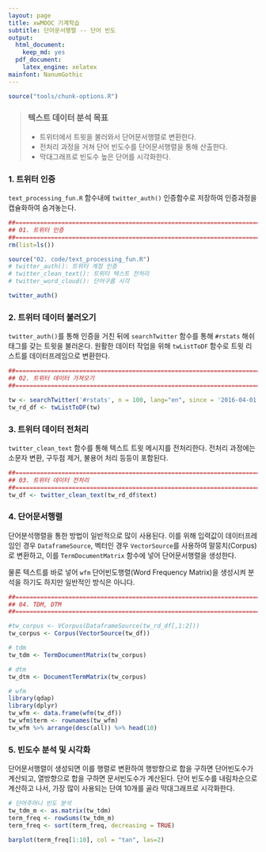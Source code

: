 ```yaml
---
layout: page
title: xwMOOC 기계학습
subtitle: 단어문서행렬 -- 단어 빈도
output:
  html_document: 
    keep_md: yes
  pdf_document:
    latex_engine: xelatex
mainfont: NanumGothic
---
```

 
``` r
source("tools/chunk-options.R")
```

> ### 텍스트 데이터 분석 목표 {.getready}
>
> * 트위터에서 트윗을 불러와서 단어문서행렬로 변환한다.
> * 전처리 과정을 거쳐 단어 빈도수를 단어문서행렬을 통해 산출한다.
> * 막대그래프로 빈도수 높은 단어를 시각화한다.

### 1. 트위터 인증 

`text_processing_fun.R` 함수내에 `twitter_auth()` 인증함수로 저장하여 인증과정을 캡슐화하여 숨겨놓는다.

```r
##======================================================================================================
## 01. 트위터 인증
##======================================================================================================
rm(list=ls())

source("02. code/text_processing_fun.R")
# twitter_auth(): 트위터 계정 인증
# twitter_clean_text(): 트위터 텍스트 전처리 
# twitter_word_cloud(): 단어구름 시각

twitter_auth()
```

### 2. 트위터 데이터 불러오기

`twitter_auth()`를 통해 인증을 거친 뒤에 `searchTwitter` 함수를 통해 `#rstats` 해쉬태그를 갖는 트윗을 
불러온다. 원활한 데이터 작업을 위해 `twListToDF` 함수로 트윗 리스트를 데이터프레임으로 변환한다.

```r
##======================================================================================================
## 02. 트위터 데이터 가져오기
##======================================================================================================

tw <- searchTwitter('#rstats', n = 100, lang="en", since = '2016-04-01')
tw_rd_df <- twListToDF(tw)
```

### 3. 트위터 데이터 전처리

`twitter_clean_text` 함수를 통해 텍스트 트윗 메시지를 전처리한다. 전처리 과정에는 
소문자 변환, 구두점 제거, 불용어 처리 등등이 포함된다.

```r
##======================================================================================================
## 03. 트위터 데이터 전처리
##======================================================================================================
tw_df <- twitter_clean_text(tw_rd_df$text)
```

### 4. 단어문서행렬 

단어분석행렬을 통한 방법이 일반적으로 많이 사용된다. 이를 위해 입력값이 데이터프레임인 경우 `DataframeSource`,
벡터인 경우 `VectorSource`를 사용하여 말뭉치(Corpus)로 변환하고, 이를 `TermDocumentMatrix` 함수에 넣어 
단어문서행렬을 생성한다.

물론 텍스트를 바로 넣어 `wfm` 단어빈도행렬(Word Frequency Matrix)을 생성시켜 분석을 하기도 하지만 일반적인 방식은 아니다. 

```r
##======================================================================================================
## 04. TDM, DTM
##======================================================================================================

#tw_corpus <- VCorpus(DataframeSource(tw_rd_df[,1:2]))
tw_corpus <- Corpus(VectorSource(tw_df))

# tdm
tw_tdm <- TermDocumentMatrix(tw_corpus)

# dtm
tw_dtm <- DocumentTermMatrix(tw_corpus)

# wfm
library(qdap)
library(dplyr)
tw_wfm <- data.frame(wfm(tw_df))
tw_wfm$term <- rownames(tw_wfm)
tw_wfm %>% arrange(desc(all)) %>% head(10)
```


### 5. 빈도수 분석 및 시각화

단어문서행렬이 생성되면 이를 행렬로 변환하여 행방향으로 합을 구하면 단어빈도수가 계산되고,
열방향으로 합을 구하면 문서빈도수가 계산된다. 단어 빈도수를 내림차순으로 계산하고 나서,
가장 많이 사용되는 단여 10개를 골라 막대그래프로 시각화한다.

```r
# 단어주머니 빈도 분석
tw_tdm_m <- as.matrix(tw_tdm)
term_freq <- rowSums(tw_tdm_m)
term_freq <- sort(term_freq, decreasing = TRUE)

barplot(term_freq[1:10], col = "tan", las=2)
```          





